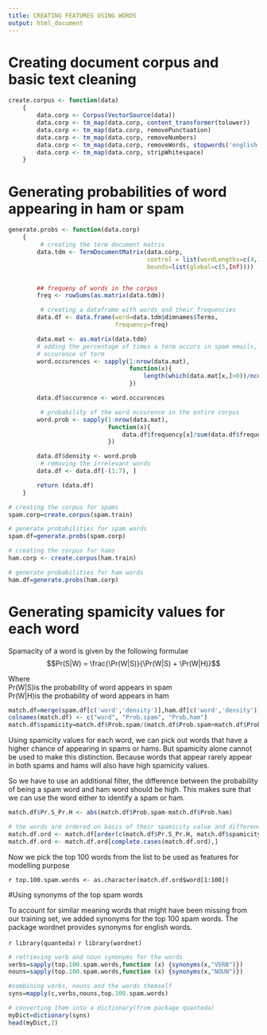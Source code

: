 ```yaml
---
title: CREATING FEATURES USING WORDS 
output: html_document
---
```

# Creating document corpus and basic text cleaning
```r
create.corpus <- function(data)
    {
        data.corp <- Corpus(VectorSource(data))
        data.corp <- tm_map(data.corp, content_transformer(tolower))
        data.corp <- tm_map(data.corp, removePunctuation)
        data.corp <- tm_map(data.corp, removeNumbers)
        data.corp <- tm_map(data.corp, removeWords, stopwords('english'))
        data.corp <- tm_map(data.corp, stripWhitespace)
    }

```
# Generating probabilities of word appearing in ham or spam
``` r
generate.probs <- function(data.corp)
    {
         # creating the term document matrix
        data.tdm <- TermDocumentMatrix(data.corp,
                                       control = list(wordLengths=c(4,15),
                                       bounds=list(global=c(5,Inf))))


        ## frequeny of words in the corpus
        freq <- rowSums(as.matrix(data.tdm))

         # creating a dataframe with words and their frequencies
        data.df <- data.frame(word=data.tdm$dimnames$Terms,
                              frequency=freq)

        data.mat <- as.matrix(data.tdm)
        # adding the percentage of times a term occurs in spam emails, i.e. the probability of
        # occurence of term
        word.occurences <- sapply(1:nrow(data.mat),
                                  function(x){
                                      length(which(data.mat[x,]>0))/ncol(data.mat)
                                  })

        data.df$occurence <- word.occurences

         # probability of the word occurence in the entire corpus
        word.prob <- sapply(1:nrow(data.mat),
                            function(x){
                                data.df$frequency[x]/sum(data.df$frequency)
                            })

        data.df$density <- word.prob
         # removing the irrelevant words
        data.df <- data.df[-(1:7), ]

        return (data.df)
    }

```
``` r
# creating the corpus for spams
spam.corp=create.corpus(spam.train)

# generate probabilities for spam words
spam.df=generate.probs(spam.corp)

# creating the corpus for hams
ham.corp <- create.corpus(ham.train)

# generate probabilities for ham words
ham.df=generate.probs(ham.corp)
```

# Generating spamicity values for each word

Spamacity of a word is given by the following formulae  
$$Pr(S|W) = \frac{\Pr(W|S)}{\Pr(W|S) + \Pr(W|H)}$$

Where  
Pr(W|S)is the  probability of word appears in spam  
Pr(W|H)is the  probability of word appears in ham  


```r
match.df=merge(spam.df[c('word','density')],ham.df[c('word','density')],by='word',all.x=F,all.y=F)  
colnames(match.df) <- c("word", "Prob.spam", "Prob.ham")  
match.df$spamicity=match.df$Prob.spam/(match.df$Prob.spam+match.df$Prob.ham)
```
Using spamicity values for each word, we can pick out words that have a higher chance of appearing
in spams or hams. But spamicity alone cannot be used to make this distinction. Because words that
appear rarely appear in both spams and hams will also have high spamicity values.
  
So we have to use an additional filter, the difference between the probability of being a spam word
and ham word should be high. This makes sure that we can use the word either to identify a spam or ham.
``` r
match.df$Pr.S_Pr.H <- abs(match.df$Prob.spam-match.df$Prob.ham)

# the words are ordered on basis of their spamicity value and difference in probs
match.df.ord <- match.df[order(c(match.df$Pr.S_Pr.H, match.df$spamicity), decreasing = TRUE), ]  
match.df.ord <- match.df.ord[complete.cases(match.df.ord),]
```

Now we pick the top 100 words from the list to be used as features for modelling purpose

`r top.100.spam.words <- as.character(match.df.ord$word[1:100])`


#Using synonyms of the top spam words

To account for similar meaning words that might have been missing from our training set,
we added synonyms for the top 100 spam words.
The package wordnet provides synonyms for english words.


`r library(quanteda)`
`r library(wordnet)`
``` r
# retrieving verb and noun synonyms for the words
verbs=sapply(top.100.spam.words,function (x) {synonyms(x,"VERB")})
nouns=sapply(top.100.spam.words,function (x) {synonyms(x,"NOUN")})

#combining verbs, nouns and the words themself 
syns=mapply(c,verbs,nouns,top.100.spam.words)

# converting them into a dictionary(from package quanteda)
myDict=dictionary(syns)
head(myDict,2)

```
